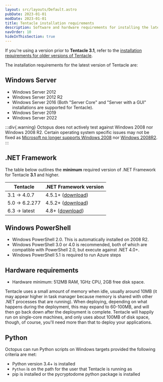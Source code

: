 ```yaml
---
layout: src/layouts/Default.astro
pubDate: 2023-01-01
modDate: 2023-01-01
title: Tentacle installation requirements
description: Software and hardware requirements for installing the latest version of Tentacle.
navOrder: 10
hideInThisSection: true
---
```


If you're using a version prior to **Tentacle 3.1**, refer to the [installation requirements for older versions of Tentacle](/docs/infrastructure/deployment-targets/tentacle/windows/requirements/legacy-requirements).

The installation requirements for the latest version of Tentacle are:

## Windows Server

-  Windows Server 2012
-  Windows Server 2012 R2
-  Windows Server 2016 (Both "Server Core" and "Server with a GUI" installations are supported for Tentacle).
-  Windows Server 2019 
-  Windows Server 2022

:::div{.warning}
Octopus does not actively test against Windows 2008 nor Windows 2008 R2. Certain operating system specific issues may not be fixed as [Microsoft no longer supports Windows 2008](https://docs.microsoft.com/en-us/lifecycle/products/windows-server-2008) nor [Windows 2008R2](https://docs.microsoft.com/en-us/lifecycle/products/windows-server-2008-r2).
:::

## .NET Framework

The table below outlines the **minimum** required version of .NET Framework for Tentacle **3.1** and higher.

| Tentacle       | .NET Framework version |
| -------------- | ---------------------- | 
| 3.1 -> 4.0.7   | 4.5.1+ ([download](https://dotnet.microsoft.com/download/dotnet-framework/thank-you/net451-web-installer)) |
| 5.0 -> 6.2.277 | 4.5.2+ ([download](https://dotnet.microsoft.com/download/dotnet-framework/thank-you/net452-web-installer)) |
| 6.3 -> latest  | 4.8+ ([download](https://dotnet.microsoft.com/download/dotnet-framework/thank-you/net48-web-installer)) |


## Windows PowerShell

- Windows PowerShell 2.0. This is automatically installed on 2008 R2.
- Windows PowerShell 3.0 or 4.0 is recommended, both of which are compatible with PowerShell 2.0, but execute against .NET 4.0+.
- Windows PowerShell 5.1 is required to run Azure steps

## Hardware requirements

- Hardware minimum: 512MB RAM, 1GHz CPU, 2GB free disk space.

Tentacle uses a small amount of memory when idle, usually around 10MB (it may appear higher in task manager because memory is shared with other .NET processes that are running). When deploying, depending on what happens during the deployment, this may expand to 60-100MB, and will then go back down after the deployment is complete. Tentacle will happily run on single-core machines, and only uses about 100MB of disk space, though, of course, you'll need more than that to deploy your applications.

<TentacleDownloads />

## Python

Octopus can run Python scripts on Windows targets provided the following criteria are met:

- Python version 3.4+ is installed
- `Python` is on the path for the user that Tentacle is running as
- pip is installed or the pycryptodome python package is installed
